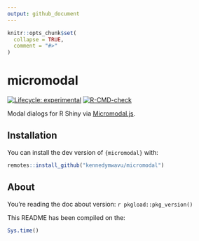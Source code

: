 ```yaml
---
output: github_document
---
```


<!-- README.md is generated from README.Rmd. Please edit that file -->

```r
knitr::opts_chunk$set(
  collapse = TRUE,
  comment = "#>"
)
```

# micromodal

<!-- badges: start -->
[![Lifecycle: experimental](https://img.shields.io/badge/lifecycle-experimental-orange.svg)](https://lifecycle.r-lib.org/articles/stages.html#experimental)
[![R-CMD-check](https://github.com/kennedymwavu/micromodal/actions/workflows/R-CMD-check.yaml/badge.svg)](https://github.com/kennedymwavu/micromodal/actions/workflows/R-CMD-check.yaml)
<!-- badges: end -->

Modal dialogs for R Shiny via [Micromodal.js](https://github.com/Ghosh/micromodal).

## Installation

You can install the dev version of `{micromodal}` with:

```r
remotes::install_github("kennedymwavu/micromodal")
```

## About

You're reading the doc about version: `r pkgload::pkg_version()`

This README has been compiled on the:

```r
Sys.time()
```

